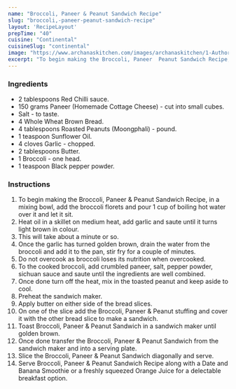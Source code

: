 ---
name: "Broccoli, Paneer & Peanut Sandwich Recipe"
slug: "broccoli,-paneer-peanut-sandwich-recipe"
layout: 'RecipeLayout'
prepTime: "40"
cuisine: "Continental"
cuisineSlug: "continental"
image: "https://www.archanaskitchen.com/images/archanaskitchen/1-Author/sibyl-archanaskitchen.com/Broccoli_Paneer__Peanut_Sandwich_Recipe_.jpg"
excerpt: "To begin making the Broccoli, Paneer  Peanut Sandwich Recipe, in a mixing bowl, add the broccoli florets and pour 1 cup of boiling hot water over it and let it sit"
---

### Ingredients

- 2 tablespoons Red Chilli sauce.
- 150 grams Paneer (Homemade Cottage Cheese) - cut into small cubes.
- Salt - to taste.
- 4 Whole Wheat Brown Bread.
- 4 tablespoons Roasted Peanuts (Moongphali) - pound.
- 1 teaspoon Sunflower Oil.
- 4 cloves Garlic - chopped.
- 2 tablespoons Butter.
- 1 Broccoli - one head.
- 1 teaspoon Black pepper powder.

### Instructions

1. To begin making the Broccoli, Paneer & Peanut Sandwich Recipe, in a mixing bowl, add the broccoli florets and pour 1 cup of boiling hot water over it and let it sit.
1. Heat oil in a skillet on medium heat, add garlic and saute until it turns light brown in colour.
1. This will take about a minute or so.
1. Once the garlic has turned golden brown, drain the water from the broccoli and add it to the pan, stir fry for a couple of minutes.
1. Do not overcook as broccoli loses its nutrition when overcooked.
1. To the cooked broccoli, add crumbled paneer, salt, pepper powder, sichuan sauce and saute until the ingredients are well combined.
1. Once done turn off the heat, mix in the toasted peanut and keep aside to cool.
1. Preheat the sandwich maker.
1. Apply butter on either side of the bread slices.
1. On one of the slice add the Broccoli, Paneer & Peanut stuffing and cover it with the other bread slice to make a sandwich.
1. Toast Broccoli, Paneer & Peanut Sandwich in a sandwich maker until golden brown.
1. Once done transfer the Broccoli, Paneer & Peanut Sandwich from the sandwich maker and into a serving plate.
1. Slice the Broccoli, Paneer & Peanut Sandwich diagonally and serve.
1. Serve Broccoli, Paneer & Peanut Sandwich Recipe along with a Date and Banana Smoothie or a freshly squeezed Orange Juice for a delectable breakfast option.
